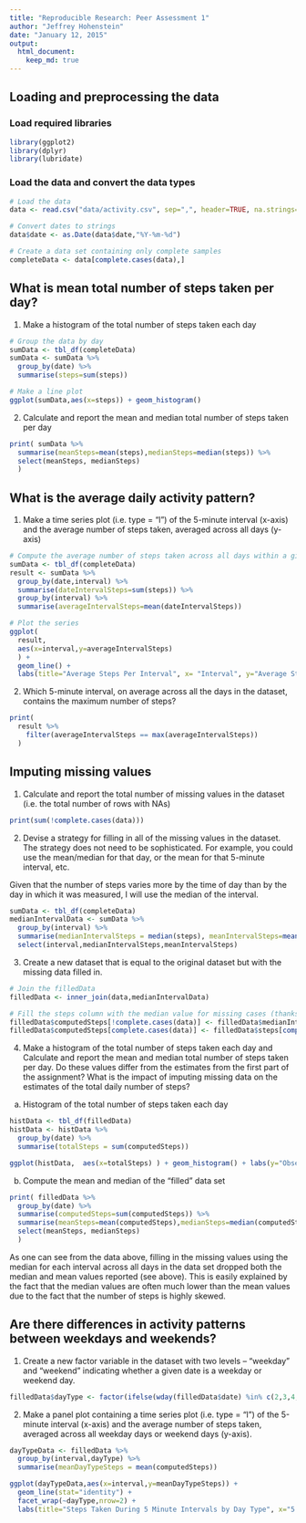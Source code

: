 ```yaml
---
title: "Reproducible Research: Peer Assessment 1"
author: "Jeffrey Hohenstein"
date: "January 12, 2015"
output: 
  html_document:
    keep_md: true
---
```


## Loading and preprocessing the data

### Load required libraries

```r
library(ggplot2)
library(dplyr)
library(lubridate)
```

### Load the data and convert the data types

```r
# Load the data 
data <- read.csv("data/activity.csv", sep=",", header=TRUE, na.strings="NA")

# Convert dates to strings
data$date <- as.Date(data$date,"%Y-%m-%d")

# Create a data set containing only complete samples
completeData <- data[complete.cases(data),]
```

## What is mean total number of steps taken per day?

1. Make a histogram of the total number of steps taken each day

```r
# Group the data by day
sumData <- tbl_df(completeData)
sumData <- sumData %>%
  group_by(date) %>%
  summarise(steps=sum(steps))

# Make a line plot
ggplot(sumData,aes(x=steps)) + geom_histogram()
```

2. Calculate and report the mean and median total number of steps taken per day

```r
print( sumData %>%
  summarise(meanSteps=mean(steps),medianSteps=median(steps)) %>%
  select(meanSteps, medianSteps) 
  )
```

## What is the average daily activity pattern?

1. Make a time series plot (i.e. type = "l") of the 5-minute interval (x-axis) and the average number of steps taken, averaged across all days (y-axis)

```r
# Compute the average number of steps taken across all days within a given interval, excluding NAs
sumData <- tbl_df(completeData)
result <- sumData %>%
  group_by(date,interval) %>%
  summarise(dateIntervalSteps=sum(steps)) %>%
  group_by(interval) %>%
  summarise(averageIntervalSteps=mean(dateIntervalSteps))

# Plot the series
ggplot(
  result,
  aes(x=interval,y=averageIntervalSteps)
  ) + 
  geom_line() + 
  labs(title="Average Steps Per Interval", x= "Interval", y="Average Steps")
```

2. Which 5-minute interval, on average across all the days in the dataset, contains the maximum number of steps?

```r
print(
  result %>%
    filter(averageIntervalSteps == max(averageIntervalSteps))
  )
```

## Imputing missing values

1. Calculate and report the total number of missing values in the dataset (i.e. the total number of rows with NAs)

```r
print(sum(!complete.cases(data)))
```

2. Devise a strategy for filling in all of the missing values in the dataset. The strategy does not need to be sophisticated. For example, you could use the mean/median for that day, or the mean for that 5-minute interval, etc.

Given that the number of steps varies more by the time of day than by the day in which it was measured, I will use the median of the interval.

```r
sumData <- tbl_df(completeData)
medianIntervalData <- sumData %>%
  group_by(interval) %>%
  summarise(medianIntervalSteps = median(steps), meanIntervalSteps=mean(steps)) %>%
  select(interval,medianIntervalSteps,meanIntervalSteps)
```

3. Create a new dataset that is equal to the original dataset but with the missing data filled in.

```r
# Join the filledData 
filledData <- inner_join(data,medianIntervalData) 

# Fill the steps column with the median value for missing cases (thanks to limitations in dplyr)
filledData$computedSteps[!complete.cases(data)] <- filledData$medianIntervalSteps[!complete.cases(data)]
filledData$computedSteps[complete.cases(data)] <- filledData$steps[complete.cases(data)]
```

4. Make a histogram of the total number of steps taken each day and Calculate and report the mean and median total number of steps taken per day. Do these values differ from the estimates from the first part of the assignment? What is the impact of imputing missing data on the estimates of the total daily number of steps?

a. Histogram of the total number of steps taken each day

```r
histData <- tbl_df(filledData)
histData <- histData %>%
  group_by(date) %>%
  summarise(totalSteps = sum(computedSteps))

ggplot(histData,  aes(x=totalSteps) ) + geom_histogram() + labs(y="Observed or Computed Steps Taken",x="Date")
```

b. Compute the mean and median of the "filled" data set

```r
print( filledData %>%
  group_by(date) %>%
  summarise(computedSteps=sum(computedSteps)) %>%
  summarise(meanSteps=mean(computedSteps),medianSteps=median(computedSteps)) %>%
  select(meanSteps, medianSteps) 
  )
```

As one can see from the data above, filling in the missing values using the median for each interval across all days in the data set dropped both the median and mean values reported (see above). This is easily explained by the fact that the median values are often much lower than the mean values due to the fact that the number of steps is highly skewed.

## Are there differences in activity patterns between weekdays and weekends?

1. Create a new factor variable in the dataset with two levels -- "weekday" and "weekend" indicating whether a given date is a weekday or weekend day.

```r
filledData$dayType <- factor(ifelse(wday(filledData$date) %in% c(2,3,4,5,6),"weekday","weekend"))
```

2. Make a panel plot containing a time series plot (i.e. type = "l") of the 5-minute interval (x-axis) and the average number of steps taken, averaged across all weekday days or weekend days (y-axis).

```r
dayTypeData <- filledData %>%
  group_by(interval,dayType) %>%
  summarise(meanDayTypeSteps = mean(computedSteps))

ggplot(dayTypeData,aes(x=interval,y=meanDayTypeSteps)) +
  geom_line(stat="identity") +
  facet_wrap(~dayType,nrow=2) +
  labs(title="Steps Taken During 5 Minute Intervals by Day Type", x="5 Minute Interval", y="Steps taken (mean, missing values provided)")
```